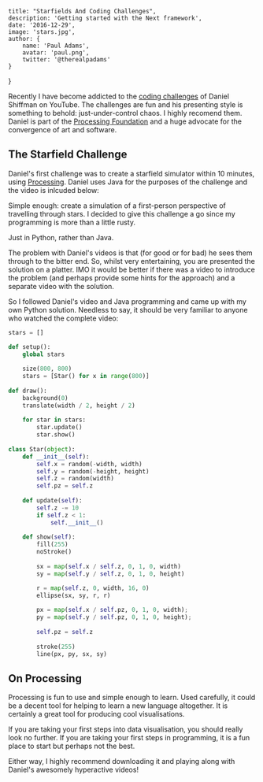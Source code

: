 

    title: "Starfields And Coding Challenges",
    description: 'Getting started with the Next framework',
    date: '2016-12-29',
    image: 'stars.jpg',
    author: {
        name: 'Paul Adams',
        avatar: 'paul.png',
        twitter: '@therealpadams'
    }
}


Recently I have become addicted to the [coding challenges](https://www.youtube.com/playlist?list=PLRqwX-V7Uu6ZiZxtDDRCi6uhfTH4FilpH)
of Daniel Shiffman on YouTube. The challenges are fun and his
presenting style is something to behold: just-under-control chaos. I
highly recomend them. Daniel is part of the [Processing Foundation](https://processingfoundation.org/) and a huge advocate for
the convergence of art and software.

## The Starfield Challenge

Daniel's first challenge was to create a starfield simulator within 10
minutes, using [Processing](https://www.processing.org). Daniel uses
Java for the purposes of the challenge and the video is inlcuded
below:

<Youtube id="17WoOqgXsRM" />

Simple enough: create a simulation of a first-person perspective of
travelling through stars. I decided to give this challenge a go since
my programming is more than a little rusty.

Just in Python, rather than Java.

The problem with Daniel's videos is that (for good or for bad) he sees
them through to the bitter end. So, whilst very entertaining, you are
presented the solution on a platter. IMO it would be better if there
was a video to introduce the problem (and perhaps provide some hints
for the approach) and a separate video with the solution.

So I followed Daniel's video and Java programming and came up with my
own Python solution. Needless to say, it should be very familiar to
anyone who watched the complete video:

```python
stars = []

def setup():
    global stars
    
    size(800, 800)
    stars = [Star() for x in range(800)]
    
def draw():
    background(0)
    translate(width / 2, height / 2)
    
    for star in stars:
        star.update()
        star.show()
        
class Star(object):
    def __init__(self):
        self.x = random(-width, width)
        self.y = random(-height, height)
        self.z = random(width)
        self.pz = self.z
        
    def update(self):
        self.z -= 10
        if self.z < 1:
            self.__init__()
                
    def show(self):
        fill(255)
        noStroke()
        
        sx = map(self.x / self.z, 0, 1, 0, width)
        sy = map(self.y / self.z, 0, 1, 0, height)

        r = map(self.z, 0, width, 16, 0)        
        ellipse(sx, sy, r, r)
        
        px = map(self.x / self.pz, 0, 1, 0, width);
        py = map(self.y / self.pz, 0, 1, 0, height);
        
        self.pz = self.z
        
        stroke(255)
        line(px, py, sx, sy)
```

## On Processing

Processing is fun to use and simple enough to learn. Used carefully,
it could be a decent tool for helping to learn a new language
altogether. It is certainly a great tool for producing cool
visualisations.

If you are taking your first steps into data visualisation, you should
really look no further. If you are taking your first steps in
programming, it is a fun place to start but perhaps not the best.

Either way, I highly recommend downloading it and playing along with
Daniel's awesomely hyperactive videos!